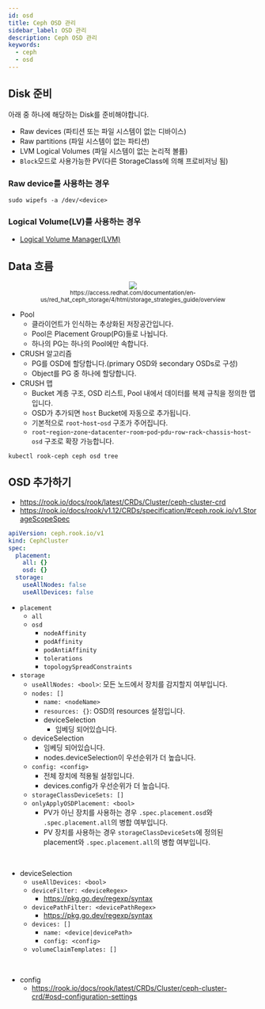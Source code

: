 ```yaml
---
id: osd
title: Ceph OSD 관리
sidebar_label: OSD 관리
description: Ceph OSD 관리
keywords:
  - ceph
  - osd
---
```



## Disk 준비

아래 중 하나에 해당하는 Disk를 준비해야합니다.

- Raw devices (파티션 또는 파일 시스템이 없는 디바이스)
- Raw partitions (파일 시스템이 없는 파티션)
- LVM Logical Volumes (파일 시스템이 없는 논리적 볼륨)
- `Block`모드로 사용가능한 PV(다른 StorageClass에 의해 프로비저닝 됨)

### Raw device를 사용하는 경우

```shell
sudo wipefs -a /dev/<device>
```

### Logical Volume(LV)를 사용하는 경우

- [Logical Volume Manager(LVM)](/docs/linux/linux/storage/lvm)

## Data 흐름

<center>
	<img src={useBaseUrl("img/mlops/mlops/storage/ceph/data_flow.png")} />
	<br />
	<sub>
		https://access.redhat.com/documentation/en-us/red_hat_ceph_storage/4/html/storage_strategies_guide/overview
	</sub>
</center>

- Pool
  - 클라이언트가 인식하는 추상화된 저장공간입니다.
  - Pool은 Placement Group(PG)들로 나뉩니다.
  - 하나의 PG는 하나의 Pool에만 속합니다.
- CRUSH 알고리즘
  - PG를 OSD에 할당합니다.(primary OSD와 secondary OSDs로 구성)
  - Object를 PG 중 하나에 할당합니다.
- CRUSH 맵
  - Bucket 계층 구조, OSD 리스트, Pool 내에서 데이터를 복제 규칙을 정의한 맵입니다.
  - OSD가 추가되면 `host` Bucket에 자동으로 추가됩니다.
  - 기본적으로 `root`-`host`-`osd` 구조가 주어집니다.
  - `root`-`region`-`zone`-`datacenter`-`room`-`pod`-`pdu`-`row`-`rack`-`chassis`-`host`-`osd` 구조로 확장 가능합니다.

```shell
kubectl rook-ceph ceph osd tree
```

## OSD 추가하기

- https://rook.io/docs/rook/latest/CRDs/Cluster/ceph-cluster-crd
- https://rook.io/docs/rook/v1.12/CRDs/specification/#ceph.rook.io/v1.StorageScopeSpec

```yaml
apiVersion: ceph.rook.io/v1
kind: CephCluster
spec:
  placement:
    all: {}
    osd: {}
  storage:
    useAllNodes: false
    useAllDevices: false
```

- `placement`
  - `all`
  - `osd`
    - `nodeAffinity`
    - `podAffinity`
    - `podAntiAffinity`
    - `tolerations`
    - `topologySpreadConstraints`
- `storage`
  - `useAllNodes: <bool>`: 모든 노드에서 장치를 감지할지 여부입니다.
  - `nodes: []`
    - `name: <nodeName>`
    - `resources: {}`: OSD의 resources 설정입니다.
    - deviceSelection
      - 임베딩 되어있습니다.
  - deviceSelection
    - 임베딩 되어있습니다.
    - nodes.deviceSelection이 우선순위가 더 높습니다.
  - `config: <config>`
    - 전체 장치에 적용될 설정입니다.
    - devices.config가 우선순위가 더 높습니다.
  - `storageClassDeviceSets: []`
  - `onlyApplyOSDPlacement: <bool>`
    - PV가 아닌 장치를 사용하는 경우 `.spec.placement.osd`와 `.spec.placement.all`의 병합 여부입니다.
    - PV 장치를 사용하는 경우 `storageClassDeviceSets`에 정의된 placement와 `.spec.placement.all`의 병합 여부입니다.

<br />

- deviceSelection
  - `useAllDevices: <bool>`
  - `deviceFilter: <deviceRegex>`
    - https://pkg.go.dev/regexp/syntax
  - `devicePathFilter: <devicePathRegex>`
    - https://pkg.go.dev/regexp/syntax
  - `devices: []`
    - `name: <device|devicePath>`
    - `config: <config>`
  - `volumeClaimTemplates: []`

<br />

- config
  - https://rook.io/docs/rook/latest/CRDs/Cluster/ceph-cluster-crd/#osd-configuration-settings
